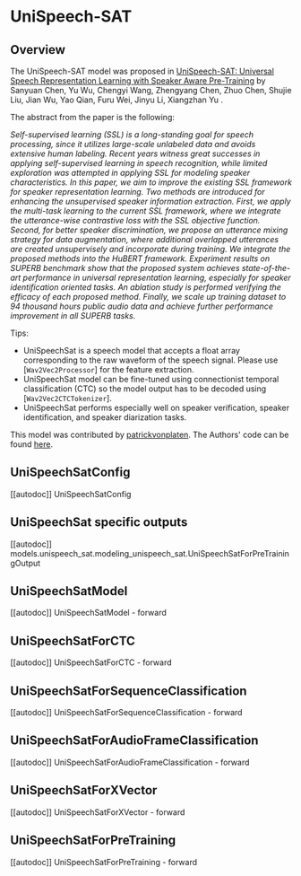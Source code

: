 <!--Copyright 2021 The HuggingFace Team. All rights reserved.

Licensed under the Apache License, Version 2.0 (the "License"); you may not use this file except in compliance with
the License. You may obtain a copy of the License at

http://www.apache.org/licenses/LICENSE-2.0

Unless required by applicable law or agreed to in writing, software distributed under the License is distributed on
an "AS IS" BASIS, WITHOUT WARRANTIES OR CONDITIONS OF ANY KIND, either express or implied. See the License for the
specific language governing permissions and limitations under the License.
-->

# UniSpeech-SAT

## Overview

The UniSpeech-SAT model was proposed in [UniSpeech-SAT: Universal Speech Representation Learning with Speaker Aware
Pre-Training](https://arxiv.org/abs/2110.05752) by Sanyuan Chen, Yu Wu, Chengyi Wang, Zhengyang Chen, Zhuo Chen,
Shujie Liu, Jian Wu, Yao Qian, Furu Wei, Jinyu Li, Xiangzhan Yu .

The abstract from the paper is the following:

*Self-supervised learning (SSL) is a long-standing goal for speech processing, since it utilizes large-scale unlabeled
data and avoids extensive human labeling. Recent years witness great successes in applying self-supervised learning in
speech recognition, while limited exploration was attempted in applying SSL for modeling speaker characteristics. In
this paper, we aim to improve the existing SSL framework for speaker representation learning. Two methods are
introduced for enhancing the unsupervised speaker information extraction. First, we apply the multi-task learning to
the current SSL framework, where we integrate the utterance-wise contrastive loss with the SSL objective function.
Second, for better speaker discrimination, we propose an utterance mixing strategy for data augmentation, where
additional overlapped utterances are created unsupervisely and incorporate during training. We integrate the proposed
methods into the HuBERT framework. Experiment results on SUPERB benchmark show that the proposed system achieves
state-of-the-art performance in universal representation learning, especially for speaker identification oriented
tasks. An ablation study is performed verifying the efficacy of each proposed method. Finally, we scale up training
dataset to 94 thousand hours public audio data and achieve further performance improvement in all SUPERB tasks.*

Tips:

- UniSpeechSat is a speech model that accepts a float array corresponding to the raw waveform of the speech signal.
  Please use [`Wav2Vec2Processor`] for the feature extraction.
- UniSpeechSat model can be fine-tuned using connectionist temporal classification (CTC) so the model output has to be
  decoded using [`Wav2Vec2CTCTokenizer`].
- UniSpeechSat performs especially well on speaker verification, speaker identification, and speaker diarization tasks.

This model was contributed by [patrickvonplaten](https://huggingface.co/patrickvonplaten). The Authors' code can be
found [here](https://github.com/microsoft/UniSpeech/tree/main/UniSpeech-SAT).


## UniSpeechSatConfig

[[autodoc]] UniSpeechSatConfig

## UniSpeechSat specific outputs

[[autodoc]] models.unispeech_sat.modeling_unispeech_sat.UniSpeechSatForPreTrainingOutput

## UniSpeechSatModel

[[autodoc]] UniSpeechSatModel
    - forward

## UniSpeechSatForCTC

[[autodoc]] UniSpeechSatForCTC
    - forward

## UniSpeechSatForSequenceClassification

[[autodoc]] UniSpeechSatForSequenceClassification
    - forward

## UniSpeechSatForAudioFrameClassification

[[autodoc]] UniSpeechSatForAudioFrameClassification
    - forward

## UniSpeechSatForXVector

[[autodoc]] UniSpeechSatForXVector
    - forward

## UniSpeechSatForPreTraining

[[autodoc]] UniSpeechSatForPreTraining
    - forward
